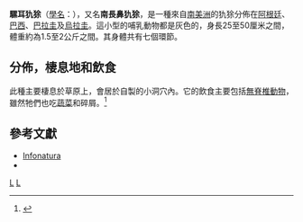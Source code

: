 {{Speciesbox 
| genus = Dasypus
| species = hybridus
| authority = [[安塞爾姆·加埃唐·德馬雷|Desmarest]], 1804
| status = NT
| status_system = iucn3.1
| status_ref = <ref name=iucn>{{IUCN2008 | assessors = Abba, A., lara-Ruiz, P., Vizcaino, S. & Members of the IUCN SSC Edentate Specialist Group | year = 2008 | id = 6288 | title = Dasypus hybridus | downloaded = 30 December 2008}}</ref>
| image = Dasypus hybridus - Museo Civico di Storia Naturale Giacomo Doria - Genoa, Italy - DSC03055.JPG
| trend = down
| range_map = Southern Long-nosed Armadillo area.png
| range_map_caption = 騾耳犰狳的分佈
}}

'''騾耳犰狳'''（[[學名|學名]]：''{{lang|la|Dasypus hybridus}}''），又名'''南長鼻犰狳'''，是一種來自[[南美洲|南美洲]]的犰狳分佈在[[阿根廷|阿根廷]]、[[巴西|巴西]]、[[巴拉圭|巴拉圭]]及[[烏拉圭|烏拉圭]]。這小型的哺乳動物都是灰色的，身長25至50厘米之間，體重約為1.5至2公斤之間。其身體共有七個環節。

==分佈，棲息地和飲食==
此種主要棲息於草原上，會居於自製的小洞穴內。它的飲食主要包括[[無脊椎動物|無脊椎動物]]，雖然牠們也吃[[蔬菜|蔬菜]]和碎屑。<ref name=adw>{{cite web |url=http://animaldiversity.ummz.umich.edu/site/accounts/information/Dasypus_hybridus.html |author=Myers, P. |author2=Espinosa, R. |author3=Parr, C. S. |author4=Jones, T. |author5=Hammond, G. S. |author6=Dewey, T. A. |title=''Dasypus hybridus'' |year=2008 |publisher=ADW - University of Michigan Museum of Zoology |accessdate=2012-10-04 |archive-date=2013-10-14 |archive-url=https://web.archive.org/web/20131014125506/http://animaldiversity.ummz.umich.edu/site/accounts/information/Dasypus_hybridus.html |dead-url=yes }}</ref>

==參考文獻==
{{wikispecies|Dasypus hybridus}}
{{Commons category|Dasypus hybridus}}
{{reflist}}
*[http://www.natureserve.org/infonatura/ Infonatura] {{Wayback|url=http://www.natureserve.org/infonatura/ |date=20090624031231 }}
*{{MSW3 Gardner|pages=94}}

{{Cingulata}}
{{Taxonbar|from=Q1767476}}

[[Category:犰狳屬|L]]
[[Category:南美洲動物|L]]


{{mammal-stub}}